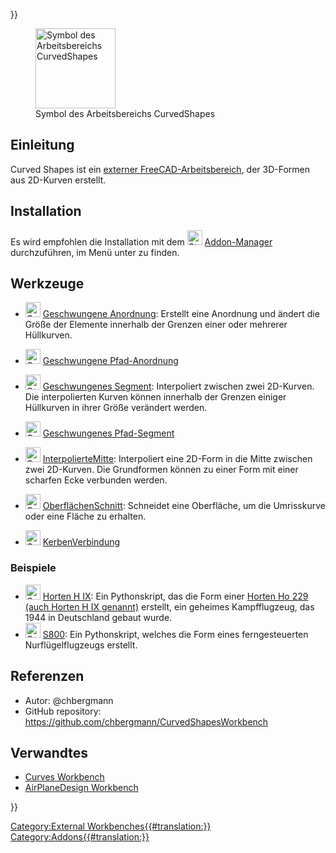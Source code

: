 <languages/>
{{UnfinishedDocu{{#translation:}}}}

[[File:CurvedShapes_CurvedArray.svg|thumb|128px|Symbol des Arbeitsbereichs CurvedShapes]]

{{TOCright}}

<span id="Introduction"></span>
==Einleitung==

Curved Shapes ist ein [[External_workbenches|externer FreeCAD-Arbeitsbereich]], der 3D-Formen aus 2D-Kurven erstellt. 

==Installation==

Es wird empfohlen die Installation mit dem [[Image:Std_AddonMgr.svg|24px|link=Std_AddonMgr]] [[Std_AddonMgr/de|Addon-Manager]] durchzuführen, im Menü unter {{MenuCommand|Werkzeuge → Addon-Manager}} zu finden.

<span id="Tools"></span>
==Werkzeuge==

* [[Image:CurvedShapes_CurvedArray.svg|24px|link=CurvedShapes_CurvedArray/de]] [[CurvedShapes_CurvedArray/de|Geschwungene Anordnung]]: Erstellt eine Anordnung und ändert die Größe der Elemente innerhalb der Grenzen einer oder mehrerer Hüllkurven.

* [[Image:CurvedShapes_CurvedPathArray.svg|24px|link=CurvedShapes_CurvedPathArray/de]] [[CurvedShapes_CurvedPathArray/de|Geschwungene Pfad-Anordnung]]

* [[Image:CurvedShapes_CurvedSegment.svg|24px|link=CurvedShapes_CurvedSegment/de]] [[CurvedShapes_CurvedSegment/de|Geschwungenes Segment]]: Interpoliert zwischen zwei 2D-Kurven. Die interpolierten Kurven können innerhalb der Grenzen einiger Hüllkurven in ihrer Größe verändert werden.

* [[Image:CurvedShapes_CurvedPathSegment.svg|24px|link=CurvedShapes_CurvedPathSegment/de]] [[CurvedShapes_CurvedPathSegment/de|Geschwungenes Pfad-Segment]]

* [[Image:CurvedShapes_InterpolatedMiddle.svg|24px|link=CurvedShapes_InterpolatedMiddle/de]] [[CurvedShapes_InterpolatedMiddle/de| InterpolierteMitte]]: Interpoliert eine 2D-Form in die Mitte zwischen zwei 2D-Kurven. Die Grundformen können zu einer Form mit einer scharfen Ecke verbunden werden.

* [[Image:CurvedShapes_SurfaceCut.svg|24px|link=CurvedShapes_SurfaceCut/de]] [[CurvedShapes_SurfaceCut/de| OberflächenSchnitt]]: Schneidet eine Oberfläche, um die Umrisskurve oder eine Fläche zu erhalten.

* [[Image:CurvedShapes_NotchConnector.svg|24px|link=CurvedShapes_NotchConnector/de]] [[CurvedShapes_CurvedPathSegment/de|KerbenVerbindung]]

<span id="Examples"></span>
=== Beispiele ===

* [[Image:CurvedShapes_HortenHIX.svg|24px|link=CurvedShapes_HortenHIX/de]] [[CurvedShapes_HortenHIX/de|Horten H IX]]: Ein Pythonskript, das die Form einer [https://en.wikipedia.org/wiki/Horten_Ho_229 Horten Ho 229 (auch Horten H IX genannt)] erstellt, ein geheimes Kampfflugzeug, das 1944 in Deutschland gebaut wurde.
* [[Image:CurvedShapes_FlyingWingS800.svg|24px|link=CurvedShapes_FlyingWingS800]] [[CurvedShapes_FlyingWingS800/de|S800]]: Ein Pythonskript, welches die Form eines ferngesteuerten Nurflügelflugzeugs erstellt.

<span id="References"></span>
==Referenzen==

* Autor: @chbergmann
* GitHub repository: https://github.com/chbergmann/CurvedShapesWorkbench

<span id="Related"></span>
==Verwandtes==

* [[Curves_Workbench|Curves Workbench]]
* [https://github.com/FredsFactory/FreeCAD_AirPlaneDesign AirPlaneDesign Workbench]


[[Category:External Workbenches{{#translation:}}]]
[[Category:Addons{{#translation:}}]]
{{Userdocnavi{{#translation:}}}}